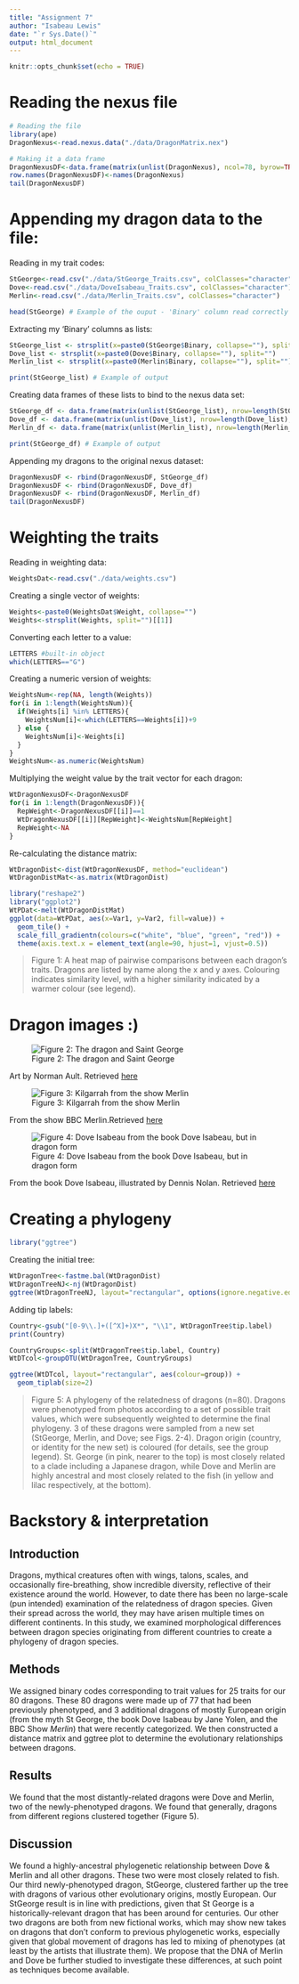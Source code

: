 ```yaml
---
title: "Assignment 7"
author: "Isabeau Lewis"
date: "`r Sys.Date()`"
output: html_document
---
```


```r
knitr::opts_chunk$set(echo = TRUE)
```

# Reading the nexus file
```r
# Reading the file
library(ape)
DragonNexus<-read.nexus.data("./data/DragonMatrix.nex")

# Making it a data frame
DragonNexusDF<-data.frame(matrix(unlist(DragonNexus), ncol=78, byrow=TRUE))
row.names(DragonNexusDF)<-names(DragonNexus)
tail(DragonNexusDF)
```

# Appending my dragon data to the file:
Reading in my trait codes:
```r
StGeorge<-read.csv("./data/StGeorge_Traits.csv", colClasses="character")
Dove<-read.csv("./data/DoveIsabeau_Traits.csv", colClasses="character")
Merlin<-read.csv("./data/Merlin_Traits.csv", colClasses="character")

head(StGeorge) # Example of the ouput - 'Binary' column read correctly as a character
```

Extracting my 'Binary' columns as lists:
```r
StGeorge_list <- strsplit(x=paste0(StGeorge$Binary, collapse=""), split="") # Each number in the sequence (collapsed column binary) is one character
Dove_list <- strsplit(x=paste0(Dove$Binary, collapse=""), split="")
Merlin_list <- strsplit(x=paste0(Merlin$Binary, collapse=""), split="")

print(StGeorge_list) # Example of output
```

Creating data frames of these lists to bind to the nexus data set:
```r
StGeorge_df <- data.frame(matrix(unlist(StGeorge_list), nrow=length(StGeorge_list), byrow=TRUE), row.names="StGeorge")
Dove_df <- data.frame(matrix(unlist(Dove_list), nrow=length(Dove_list), byrow=TRUE), row.names="Dove")
Merlin_df <- data.frame(matrix(unlist(Merlin_list), nrow=length(Merlin_list), byrow=TRUE), row.names="Merlin")

print(StGeorge_df) # Example of output
```

Appending my dragons to the original nexus dataset:
```r
DragonNexusDF <- rbind(DragonNexusDF, StGeorge_df)
DragonNexusDF <- rbind(DragonNexusDF, Dove_df)
DragonNexusDF <- rbind(DragonNexusDF, Merlin_df)
tail(DragonNexusDF)
```

# Weighting the traits
Reading in weighting data:
```r
WeightsDat<-read.csv("./data/weights.csv")
```

Creating a single vector of weights:
```r
Weights<-paste0(WeightsDat$Weight, collapse="")
Weights<-strsplit(Weights, split="")[[1]]
```

Converting each letter to a value:
```r
LETTERS #built-in object
which(LETTERS=="G")
```

Creating a numeric version of weights:
```r
WeightsNum<-rep(NA, length(Weights))
for(i in 1:length(WeightsNum)){
  if(Weights[i] %in% LETTERS){
    WeightsNum[i]<-which(LETTERS==Weights[i])+9
  } else {
    WeightsNum[i]<-Weights[i]
  }
}
WeightsNum<-as.numeric(WeightsNum)
```

Multiplying the weight value by the trait vector for each dragon:
```r
WtDragonNexusDF<-DragonNexusDF
for(i in 1:length(DragonNexusDF)){
  RepWeight<-DragonNexusDF[[i]]==1
  WtDragonNexusDF[[i]][RepWeight]<-WeightsNum[RepWeight]
  RepWeight<-NA
}
```

Re-calculating the distance matrix:
```r
WtDragonDist<-dist(WtDragonNexusDF, method="euclidean")
WtDragonDistMat<-as.matrix(WtDragonDist)
```

```r
library("reshape2")
library("ggplot2")
WtPDat<-melt(WtDragonDistMat)
ggplot(data=WtPDat, aes(x=Var1, y=Var2, fill=value)) +
  geom_tile() +
  scale_fill_gradientn(colours=c("white", "blue", "green", "red")) +
  theme(axis.text.x = element_text(angle=90, hjust=1, vjust=0.5))
```

> Figure 1: A heat map of pairwise comparisons between each dragon's traits. Dragons are listed by name along the x and y axes. Colouring indicates similarity level, with a higher similarity indicated by a warmer colour (see legend).

# Dragon images :)

![Figure 2: The dragon and Saint George](images/stgeorge-and-dragon.jpg)

Art by Norman Ault. Retrieved [here](https://artuk.org/discover/artworks/saint-george-and-the-dragon-234986)

![Figure 3: Kilgarrah from the show Merlin](images/merlin-dragon.jpg)

From the show BBC Merlin.Retrieved [here](https://www.bbc.co.uk/programmes/profiles/vGQvtLZYhx8v3ST9FKv2jw/great-dragon)

![Figure 4: Dove Isabeau from the book Dove Isabeau, but in dragon form](images/dove-isabeau-dragon.jpg)

From the book Dove Isabeau, illustrated by Dennis Nolan. Retrieved [here](https://ladygeekgirl.wordpress.com/2017/07/13/throwback-thursdays-dove-isabeau/)


# Creating a phylogeny
```r
library("ggtree")
```

Creating the initial tree:
```r
WtDragonTree<-fastme.bal(WtDragonDist)
WtDragonTreeNJ<-nj(WtDragonDist)
ggtree(WtDragonTreeNJ, layout="rectangular", options(ignore.negative.edge=TRUE))
```

Adding tip labels:
```r
Country<-gsub("[0-9\\.]+([^X]+)X*", "\\1", WtDragonTree$tip.label)
print(Country)
```

```r
CountryGroups<-split(WtDragonTree$tip.label, Country)
WtDTcol<-groupOTU(WtDragonTree, CountryGroups)
```

```r
ggtree(WtDTcol, layout="rectangular", aes(colour=group)) +
  geom_tiplab(size=2)
```

> Figure 5: A phylogeny of the relatedness of dragons (n=80). Dragons were phenotyped from photos according to a set of possible trait values, which were subsequently weighted to determine the final phylogeny. 3 of these dragons were sampled from a new set (StGeorge, Merlin, and Dove; see Figs. 2-4). Dragon origin (country, or identity for the new set) is coloured (for details, see the group legend). St. George (in pink, nearer to the top) is most closely related to a clade including a Japanese dragon, while Dove and Merlin are highly ancestral and most closely related to the fish (in yellow and lilac respectively, at the bottom).

# Backstory & interpretation

## Introduction
  Dragons, mythical creatures often with wings, talons, scales, and occasionally fire-breathing, show incredible diversity, reflective of their existence around the world. However, to date there has been no large-scale (pun intended) examination of the relatedness of dragon species. Given their spread across the world, they may have arisen multiple times on different continents. In this study, we examined morphological differences between dragon species originating from different countries to create a phylogeny of dragon species.

## Methods
  We assigned binary codes corresponding to trait values for 25 traits for our 80 dragons. These 80 dragons were made up of 77 that had been previously phenotyped, and 3 additional dragons of mostly European origin (from the myth St George, the book Dove Isabeau by Jane Yolen, and the BBC Show _Merlin_) that were recently categorized. We then constructed a distance matrix and ggtree plot to determine the evolutionary relationships between dragons.

## Results
  We found that the most distantly-related dragons were Dove and Merlin, two of the newly-phenotyped dragons. We found that generally, dragons from different regions clustered together (Figure 5).

## Discussion
  We found a highly-ancestral phylogenetic relationship between Dove & Merlin and all other dragons. These two were most closely related to fish. Our third newly-phenotyped dragon, StGeorge, clustered farther up the tree with dragons of various other evolutionary origins, mostly European. Our StGeorge result is in line with predictions, given that St George is a historically-relevant dragon that has been around for centuries. Our other two dragons are both from new fictional works, which may show new takes on dragons that don't conform to previous phylogenetic works, especially given that global movement of dragons has led to mixing of phenotypes (at least by the artists that illustrate them). We propose that the DNA of Merlin and Dove be further studied to investigate these differences, at such point as techniques become available.
